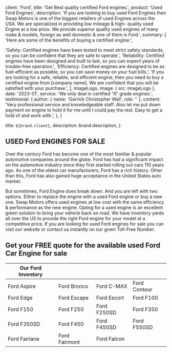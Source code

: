 
  client: 'Ford',
  title: 'Get Best quality certified Ford engines.',
  product: 'Used Ford Engines',
  description:
    'If you are looking to buy used Ford Engines then Swap Motors is one of the biggest retailers of used Engines across the USA. We are specialized in providing low mileage & high- quality used Engine at a low price. We provide superior quality used engines of many make & models, foreign as well domestic & one of them is Ford.',
  summary: [
    'Here are some of the benefits of buying a certified engine:',

'Safety: Certified engines have been tested to meet strict safety standards, so you can be confident that they are safe to operate.',
'Reliability: Certified engines have been designed and built to last, so you can expect years of trouble-free operation.',
'Efficiency: Certified engines are designed to be as fuel-efficient as possible, so you can save money on your fuel bills.',
'If you are looking for a safe, reliable, and efficient engine, then you need to buy a certified engine from [company name]. We are confident that you will be satisfied with your purchase.',
],
imageLogo,
image: { src: imageLogo },
date: '2023-01',
service: 'We only deal in certified "A" grade engines.',
testimonial: {
author: { name: 'Garrick Christopher Wall', role: '' },
content:
'Very professional service and knowledgeable staff. Also let me put down payment on engine to hold it for me until I could pay the rest. Easy to get a hold of and work with.',
},
}

  title: `${brand.client}`,
  description: brand.description,
}

## USED Ford ENGINES FOR SALE

Over the century Ford has become one of the most familiar & popular automotive companies around the globe. Ford has had a significant impact on the automotive industry since they first started rolling out cars 110 years ago. As one of the oldest car manufacturers, Ford has a rich history. Other than this, Ford has also gained huge acceptance in the United States auto market.

But sometimes, Ford Engine does break down. And you are left with two options. Either to replace the engine with a used Ford engine or buy a new one. Swap Motors offers used engines at low cost with the same efficiency & performance as the new engine. Opting for a used engine is an excellent green solution to bring your vehicle back on road. We have inventory yards all over the US to provide the right Ford engine for your model at a competitive price. If you are looking for used Ford engines for sale you can visit our website or contact us instantly on our given Toll-Free Number.

## Get your FREE quote for the available used Ford Car Engine for sale

| Our Ford Inventory |               |             |              |
| ------------------ | ------------- | ----------- | ------------ |
| Ford Aspire        | Ford Bronco   | Ford C-MAX  | Ford Contour |
| Ford Edge          | Ford Escape   | Ford Escort | Ford F100    |
| Ford F150          | Ford F250     | Ford F250SD | Ford F350    |
| Ford F350SD        | Ford F450     | Ford F450SD | Ford F550SD  |
| Ford Fairlane      | Ford Fairmont | Ford Falcon |              |
